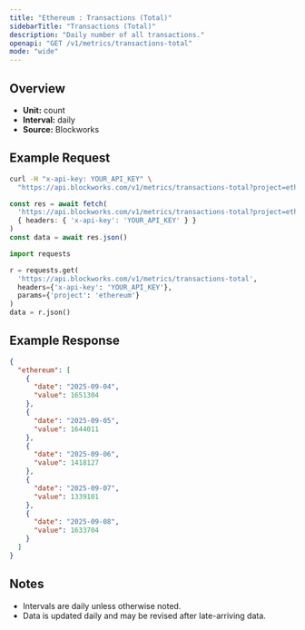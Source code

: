 ```yaml
---
title: "Ethereum : Transactions (Total)"
sidebarTitle: "Transactions (Total)"
description: "Daily number of all transactions."
openapi: "GET /v1/metrics/transactions-total"
mode: "wide"
---
```


## Overview

- **Unit:** count
- **Interval:** daily
- **Source:** Blockworks

## Example Request

<CodeGroup>

```bash cURL
curl -H "x-api-key: YOUR_API_KEY" \
  "https://api.blockworks.com/v1/metrics/transactions-total?project=ethereum"
```

```typescript TypeScript
const res = await fetch(
  'https://api.blockworks.com/v1/metrics/transactions-total?project=ethereum',
  { headers: { 'x-api-key': 'YOUR_API_KEY' } }
)
const data = await res.json()
```

```python Python
import requests

r = requests.get(
  'https://api.blockworks.com/v1/metrics/transactions-total',
  headers={'x-api-key': 'YOUR_API_KEY'},
  params={'project': 'ethereum'}
)
data = r.json()
```

</CodeGroup>

## Example Response

```json
{
  "ethereum": [
    {
      "date": "2025-09-04",
      "value": 1651304
    },
    {
      "date": "2025-09-05",
      "value": 1644011
    },
    {
      "date": "2025-09-06",
      "value": 1418127
    },
    {
      "date": "2025-09-07",
      "value": 1339101
    },
    {
      "date": "2025-09-08",
      "value": 1633704
    }
  ]
}
```

## Notes
- Intervals are daily unless otherwise noted.
- Data is updated daily and may be revised after late-arriving data.
